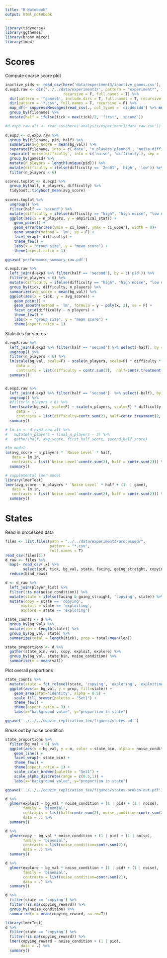 ```yaml
---
title: "R Notebook"
output: html_notebook
---
```


```r
library(tidyverse)
library(ggthemes)
library(broom.mixed)
library(lme4)
```

# Scores

Compute coarse score plot

```r
inactive_pids <- read_csv(here('data/experiment3/inactive_games.csv'), col_names = c('pid')) %>% pull(pid)
d.exp3.raw <- dir('../../data/experiment3/', pattern = "experiment*", include.dirs = T,
                          recursive = F, full.names = T) %>%
  dir(pattern = '^games$', include.dirs = T, full.names = T, recursive = F) %>%
  dir(pattern = '*.csv', full.names = T, recursive = F) %>%
  map_df(~ suppressMessages(read_csv(., col_types = 'cicdddidd') %>% mutate(filename = .x))) %>%
  group_by(filename) %>%
  mutate(half = ifelse(tick < max(tick)/2, 'first', 'second')) 

#d.exp3.raw.alt <- read_csv(here('analysis/experiment3/data_raw.csv'))
  
d.exp3 <- d.exp3.raw %>%
  group_by(filename, pid, half) %>%
  summarize(avg_score = mean(bg_val)) %>%
  separate(filename, into = c('date', 'n_players_planned', 'noise-difficulty', 'gameid'), sep = '_') %>%
  separate(`noise-difficulty`, into = c('noise', 'difficulty'), sep = '-') %>%
  group_by(gameid) %>%
  mutate(n_players = length(unique(pid))) %>%
  mutate(difficulty = ifelse(difficulty == '2en01', 'high', 'low')) %>%
  filter(n_players < 6) 

scores.toplot <- d.exp3 %>%
  group_by(half, n_players, difficulty) %>%
  tidyboot::tidyboot_mean(avg_score)
  
scores.toplot %>%
  ungroup() %>%
  filter(half == 'second') %>%
  mutate(difficulty = ifelse(difficulty == "high", "high noise", "low noise")) %>%
  ggplot(aes(x = n_players, y = empirical_stat)) +
    geom_point() +
    geom_errorbar(aes(ymin = ci_lower, ymax = ci_upper), width = 0)+
    geom_smooth(method = 'lm', se = F) +
    facet_wrap(~ difficulty) +
    theme_few() +
    labs(x = "group size", y = "mean score") +
    theme(aspect.ratio = 1)

ggsave('performance-summary-raw.pdf')
```

```r
d.exp3.raw %>%
  left_join(d.exp3 %>% filter(half == 'second'), by = c('pid')) %>% 
  filter(n_players < 6) %>%
  mutate(difficulty = ifelse(difficulty == "high", "high noise", "low noise")) %>%
  group_by(tick, difficulty, n_players) %>%
  summarize(avg_score = mean(bg_val)) %>%
  ggplot(aes(x = tick, y = avg_score)) +
    geom_point() +
    geom_smooth(method = 'lm', formula = y ~ poly(x, 2), se = F) +
    facet_grid(difficulty ~ n_players) +
    theme_few() +
    labs(x = "group size", y = "mean score") +
    theme(aspect.ratio = 1)
```

Statistics for scores

```r
d.exp3.raw %>%
  left_join(d.exp3 %>% filter(half == 'second') %>% select(-half), by = c('pid')) %>% 
  ungroup() %>%
  filter(n_players < 6) %>%
  lm(scale(bg_val, scale=F) ~ scale(n_players, scale=F) * difficulty * half,
     data = .,
     contrasts = list(difficulty = contr.sum(2),  half=contr.treatment(2, base = 2))) %>%
  summary()


d.exp3.raw %>%
  left_join(d.exp3 %>% filter(half == 'second')  %>% select(-half), by = c('pid')) %>% 
  ungroup() %>%
  #filter(n_players < 6) %>%
  lmer(scale(bg_val, scale=F) ~ scale(n_players, scale=F) * difficulty * half + (1 | gameid),
     data = .,
     contrasts = list(difficulty=contr.sum(2), half=contr.treatment(2, base = 2))) %>%
  summary()
```

```r
# lm.in <- d.exp3.raw.alt %>%
#   mutate(n_players = final_n_players - 3) %>%
#   gather(half, avg_score, first_half_score, second_half_score)

#lm model
lm(avg_score ~ n_players * `Noise Level` * half,
   data = lm.in,
   contrasts = list(`Noise Level`=contr.sum(2), half = contr.sum(2))) %>%
  summary()

# supplemental lmer model
library(lmerTest)
lmer(avg_score ~ n_players * `Noise Level` * half + (1  | game),
   data = lm.in,
   contrasts = list(`Noise Level`=contr.sum(2), half = contr.sum(2))) %>%
  summary()
```

# States

Read in processed data

```r
files <- list.files(path = "../../data/experiment3/processed/", 
                    pattern = "*.csv", 
                    full.names = T)
read_csv(files[1])
d_raw <- files %>%
  map(~ read_csv(.x) %>% 
        select(pid, tick, bg_val, state, facing, going_straight, copying_exploiting, facing_spinning, copying_reward)) %>%
  reduce(bind_rows)

d <- d_raw %>%
  left_join(player_list) %>%
  filter(!is.na(noise_condition)) %>%
  mutate(state = ifelse(facing & going_straight, 'copying', state)) %>%
  mutate(copy = state == 'copying',
       exploit = state == 'exploiting',
       explore = state == 'exploring')


```

```r
state_counts <- d %>%
  group_by(bg_val) %>%
  mutate(len = length(state)) %>%
  group_by(bg_val, state) %>%
  summarize(total = length(tick), prop = total/mean(len))

state_proportions <- d %>%
  gather(state_bin, val, copy, exploit, explore) %>%
  group_by(bg_val, state_bin, noise_condition) %>%
  summarise(m = mean(val))
```

Plot overall proportions

```r
state_counts %>%
  mutate(state = fct_relevel(state, 'copying', 'exploring', 'exploiting')) %>%
  ggplot(aes(x= bg_val, y = prop, fill=state)) +
    geom_area(stat='identity', alpha = 0.5) +
    scale_fill_brewer(palette = "Set1") +
    theme_few() +
    theme(aspect.ratio = 3) +
    labs(x="background value", y="proportion in state")

ggsave('../../../couzin_replication_tex/figures/states.pdf')
```

Break out by noise condition

```r
state_proportions %>% 
  filter(bg_val > 0) %>%
  ggplot(aes(x = bg_val, y = m, color = state_bin, alpha = noise_condition)) +
    geom_line() +
    facet_wrap(~ state_bin) +
    theme_few() +
    theme(aspect.ratio = 1) +
    scale_color_brewer(palette = "Set1") +
    scale_alpha_discrete(range = c(0.5,1)) +
    labs(x="background value", y="proportion in state")

ggsave('../../../couzin_replication_tex/figures/states-broken-out.pdf')
```

```r
d %>%
  glmer(exploit ~ bg_val * noise_condition + (1 | pid) + (1 | noise),
        family = 'binomial',
        contrasts = list(half=contr.sum(2), noise_condition=contr.sum(2)),
        data = .) %>%
  summary()
```

```r
d %>%
  glmer(copy ~ bg_val * noise_condition + (1 | pid) + (1 | noise),
        family = 'binomial',
        contrasts = list(noise_condition=contr.sum(2)),
        data = .) %>%
  summary()
```

```r
d %>%
  glmer(explore ~ bg_val * noise_condition + (1 | pid) + (1 | noise),
        family = 'binomial',
        contrasts = list(noise_condition=contr.sum(2)),
        data = .) %>%
  summary()
```

```r
d %>%
  filter(state == 'copying') %>%
  filter(!is.na(copying_reward)) %>%
  group_by(noise_condition) %>%
  summarize(m = mean(copying_reward, na.rm=T))
```

```r
library(lmerTest)
d %>%
  filter(state == 'copying') %>%
  filter(!is.na(copying_reward)) %>%
  lmer(copying_reward ~ noise_condition + (1 | pid),
       data = .) %>%
  summary()
```